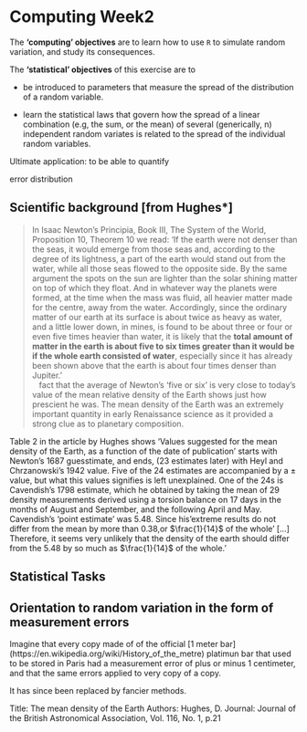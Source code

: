 # Computing Week2 {#computing02}

The **'computing' objectives** are to learn how to use `R` to simulate random variation, and study its consequences.

The **'statistical' objectives** of this exercise are to

* be introduced to parameters that measure the spread of the distribution of a random variable. 

* learn the statistical laws that govern how the spread of a linear combination (e.g, the sum, or the mean) of several (generically, n) independent random variates is related to the spread of the individual random variables.

Ultimate application: to be able to quantify 

error distribution

## Scientific background [from Hughes*]

>In Isaac Newton's Principia, Book III, The System of the World, Proposition 10, Theorem 10 we read: ‘If the earth were not denser than the seas, it would emerge from those seas and, according to the degree of its lightness, a part of the earth would stand out from the water, while all those seas flowed to the opposite side. By the same argument the spots on the sun are lighter than the solar shining matter on top of which they float. And in whatever way the planets were formed, at the time when the mass was fluid, all heavier matter made for the centre, away from the water. Accordingly, since the ordinary matter of our earth at its surface is about twice as heavy as water, and a little lower down, in mines, is found to be about three or four or even five times heavier than water, it is likely that the **total amount of matter in the earth is about five to six times greater than it would be if the whole earth consisted of water**, especially since it has already been shown above that the earth is about four times denser than Jupiter.’  
\ \ \ \The fact that the average of Newton’s ‘five or six’ is very close to today’s value of the mean relative density of the Earth shows just how prescient he was. The mean density of the Earth was an extremely important quantity in early Renaissance science as it provided a strong clue as to planetary composition. 

Table 2 in the article by Hughes shows 'Values suggested for the mean density of the Earth, as a function of the date of publication' starts with Newton's 1687 guesstimate, and ends, (23 estimates later) with Heyl and Chrzanowski's 1942 value.
Five of the 24 estimates are accompanied by a $\pm$ value, but what this values signifies is left unexplained. One of the 24s is Cavendish's 1798 estimate, which he obtained by taking the mean of 29 density measurements derived using a torsion balance on  17 days in the months of August and  September, and the following April and May. Cavendish's 'point estimate'  was 5.48. Since his'extreme results do not differ from the mean by more than 0.38,or $\frac{1}{14}$ of the whole' [...] Therefore, it seems very unlikely that the density of the earth should differ from the 5.48 by so much as $\frac{1}{14}$ of the whole.'


## Statistical Tasks

## Orientation to random variation in the form of measurement errors

Imagine that every copy made of of the official [1 meter bar] (https://en.wikipedia.org/wiki/History_of_the_metre) platimun bar that used to be stored in Paris had a measurement error of plus or minus 1 centimeter, and that the same errors applied to very copy of a copy. 



It has since been replaced by fancier methods.

Title: The mean density of the Earth
Authors: Hughes, D.
Journal: Journal of the British Astronomical Association, Vol. 116, No. 1, p.21
